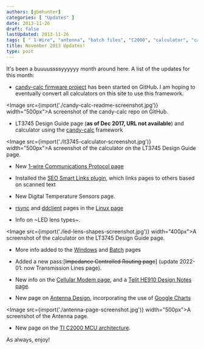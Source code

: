 ```yaml
---
authors: [gbmhunter]
categories: [ "Updates" ]
date: 2013-11-26
draft: false
lastUpdated: 2013-11-26
tags: [ " 1-Wire", "antenna", "batch files", "C2000", "calculator", "candy-calc", "cellular modem", "ddclient", "Google charts", "HE910", "impedance", "LEDs", "lens", "Linux", "LT3745", "MCU", "routing", "rsync", "SEO", "smart links", "teli", "updates", "Windows" ]
title: November 2013 Updates!
type: post
---
```



It's been a buuuussssyyyyyy month around here. A list of the updates for this month:

* [candy-calc firmware project](https://github.com/gbmhunter/candy-calc) has been started on GitHub. I am hoping to eventually convert all calculators on this site to use this framework.  

<Image src={import('./candy-calc-readme-screenshot.jpg')} width="500px">A screenshot of the candy-calc repo on GitHub.</Image>

* LT3745 Design Guide page (**as of Dec 2017, URL not available**) and calculator using the [candy-calc](https://github.com/gbmhunter/candy-calc) framework  

<Image src={import('./lt3745-calculator-screenshot.jpg')} width="500px">A screenshot of the calculator on the LT3745 Design Guide page.</Image>

* New [1-wire Communications Protocol page](/electronics/communication-protocols/1-wire-protocol/)

* Installed the [SEO Smart Links plugin](http://wordpress.org/plugins/seo-automatic-links/), which links pages to others based on scanned text

* New Digital Temperature Sensors page.

* [rsync](/programming/operating-systems/linux/programs/rsync) and [ddclient](/programming/operating-systems/linux/programs/ddclient) pages in the [Linux page](/programming/operating-systems/linux)

* Info on ~LED lens types~.

<Image src={import('./led-lens-shapes-screenshot.jpg')} width="400px">A screenshot of the calculator on the LT3745 Design Guide page.</Image>

* More info added to the [Windows](/programming/operating-systems/windows) and [Batch](/programming/languages/batch) pages

* Added a new pass:[<s>Impedance Controlled Routing page</s>] (update 2022-01: now Transmission Lines page).

* New info on the [Cellular Modem page](/electronics/components/cellular-modems), and a [Telit HE910 Design Notes page](/electronics/components/cellular-modems/he910-design-notes).

* New page on [Antenna Design](/electronics/circuit-design/antenna-design), incorporating the use of [Google Charts](https://developers.google.com/chart/)

<Image src={import('./antenna-page-screenshot.jpg')} width="500px">A screenshot of the Antenna page.</Image>

* New page on the [TI C2000 MCU architecture](/programming/cpu-architectures/c2000).

As always, enjoy!
